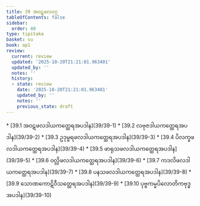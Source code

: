 ```yaml
---
title: 39 အဝဋဖလဝဂ္ဂ
tableOfContents: false
sidebar:
  order: 40
type: tipitaka
basket: su
book: ap1
review:
  current: review
  updated: '2025-10-20T21:21:01.963401'
  updated_by: ''
  notes: ''
  history:
  - state: review
    date: '2025-10-20T21:21:01.963401'
    updated_by: ''
    notes: ''
    previous_state: draft
---
```



<DynamicBreadcrumb />


<ReviewStatus review={frontmatter.review} showDetails={true} />

<HypothesisAnnotation frontmatter={frontmatter} />



<TableOfContents book="ap1" section="39">
* [39.1 အဝဋဖလဒါယကတ္ထေရအပဒါန](39/39-1)
* [39.2 လဗုဇဒါယကတ္ထေရအပဒါန](39/39-2)
* [39.3 ဥဒုမ္ဗရဖလဒါယကတ္ထေရအပဒါန](39/39-3)
* [39.4 ပိလက္ခဖလဒါယကတ္ထေရအပဒါန](39/39-4)
* [39.5 ဖာရုသဖလဒါယကတ္ထေရအပဒါန](39/39-5)
* [39.6 ဝလ္လိဖလဒါယကတ္ထေရအပဒါန](39/39-6)
* [39.7 ကဒလိဖလဒါယကတ္ထေရအပဒါန](39/39-7)
* [39.8 ပနသဖလဒါယကတ္ထေရအပဒါန](39/39-8)
* [39.9 သောဏကောဋိဝီသတ္ထေရအပဒါန](39/39-9)
* [39.10 ပုဗ္ဗကမ္မပိလောတိကဗုဒ္ဓအပဒါန](39/39-10)
</TableOfContents>